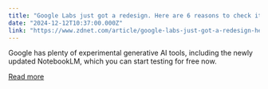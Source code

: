 ```yaml
---
title: "Google Labs just got a redesign. Here are 6 reasons to check it out"
date: "2024-12-12T10:37:00.000Z"
link: "https://www.zdnet.com/article/google-labs-just-got-a-redesign-here-are-6-reasons-to-check-it-out/"
---
```


Google has plenty of experimental generative AI tools, including the newly updated NotebookLM, which you can start testing for free now.

[Read more](https://www.zdnet.com/article/google-labs-just-got-a-redesign-here-are-6-reasons-to-check-it-out/)
